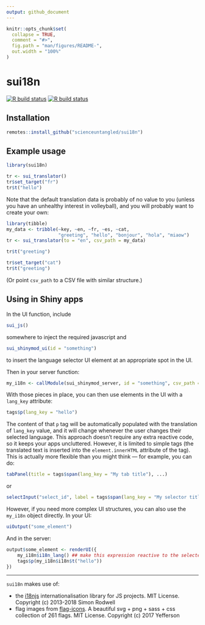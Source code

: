 ```yaml
---
output: github_document
---
```


<!-- README.md is generated from README.Rmd. Please edit that file -->

```r
knitr::opts_chunk$set(
  collapse = TRUE,
  comment = "#>",
  fig.path = "man/figures/README-",
  out.width = "100%"
)
```

# sui18n

<!-- badges: start -->
[![R build status](https://github.com/scienceuntangled/sui18n/workflows/R-CMD-check/badge.svg)](https://github.com/scienceuntangled/sui18n/actions)
[![R build status](https://github.com/scienceuntangled/sui18n/workflows/test-coverage/badge.svg)](https://github.com/scienceuntangled/sui18n/actions)
<!-- badges: end -->

## Installation

``` r
remotes::install_github("scienceuntangled/sui18n")

```

## Example usage

```r
library(sui18n)

tr <- sui_translator()
tr$set_target("fr")
tr$t("hello")

```

Note that the default translation data is probably of no value to you (unless you have an unhealthy interest in volleyball), and you will probably want to create your own:

```r
library(tibble)
my_data <- tribble(~key, ~en, ~fr, ~es, ~cat,
                   "greeting", "hello", "bonjour", "hola", "miaow")
tr <- sui_translator(to = "en", csv_path = my_data)

tr$t("greeting")

tr$set_target("cat")
tr$t("greeting")

```

(Or point `csv_path` to a CSV file with similar structure.)

## Using in Shiny apps

In the UI function, include
``` r
sui_js()
```
somewhere to inject the required javascript and

``` r
sui_shinymod_ui(id = "something")
```

to insert the language selector UI element at an appropriate spot in the UI.

Then in your server function:

``` r
my_i18n <- callModule(sui_shinymod_server, id = "something", csv_path = "/path/to/csv")

```

With those pieces in place, you can then use elements in the UI with a `lang_key` attribute:

```r
tags$p(lang_key = "hello")
```

The content of that `p` tag will be automatically populated with the translation of `lang_key` value, and it will change whenever the user changes their selected language. This approach doesn't require any extra reactive code, so it keeps your apps uncluttered. However, it is limited to simple tags (the translated text is inserted into the `element.innerHTML` attribute of the tag). This is actually more flexible than you might think &mdash; for example, you can do:

```r
tabPanel(title = tags$span(lang_key = "My tab title"), ...)
```

or

```r
selectInput("select_id", label = tags$span(lang_key = "My selector title"), ...)
```

However, if you need more complex UI structures, you can also use the `my_i18n` object directly. In your UI:

```r
uiOutput("some_element")
```
And in the server:

```r
output$some_element <- renderUI({
    my_i18n$i18n_lang() ## make this expression reactive to the selected language
    tags$p(my_i18n$i18n$t("hello"))
})
```


----

`sui18n` makes use of:

- the [i18njs](https://github.com/roddeh/i18njs) internationalisation library for JS projects. MIT License. Copyright (c) 2013-2018 Simon Rodwell
- flag images from [flag-icons](https://github.com/yammadev/flag-icons). A beautiful svg + png + sass + css collection of 261 flags. MIT License. Copyright (c) 2017 Yefferson


